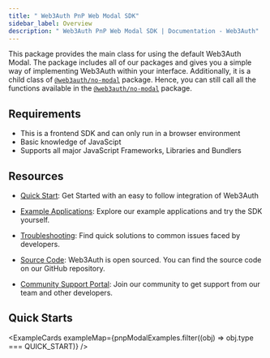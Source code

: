 ```yaml
---
title: " Web3Auth PnP Web Modal SDK"
sidebar_label: Overview
description: " Web3Auth PnP Web Modal SDK | Documentation - Web3Auth"
---
```



This package provides the main class for using the default Web3Auth Modal. The package includes all
of our packages and gives you a simple way of implementing Web3Auth within your interface.
Additionally, it is a child class of [`@web3auth/no-modal`](/sdk/pnp/web/no-modal) package. Hence,
you can still call all the functions available in the [`@web3auth/no-modal`](/sdk/pnp/web/no-modal)
package.

## Requirements

- This is a frontend SDK and can only run in a browser environment
- Basic knowledge of JavaScipt
- Supports all major JavaScript Frameworks, Libraries and Bundlers

## Resources

- [Quick Start](/quick-start?product=PNP&sdk=PNP_MODAL&framework=REACT&stepIndex=0): Get Started
  with an easy to follow integration of Web3Auth

- [Example Applications](/examples?product=Plug+and+Play&sdk=Plug+and+Play+Web+Modal+SDK): Explore
  our example applications and try the SDK yourself.

- [Troubleshooting](/troubleshooting): Find quick solutions to common issues faced by developers.

- [Source Code](https://github.com/Web3Auth/web3auth-web/): Web3Auth is open sourced. You can find
  the source code on our GitHub repository.

- [Community Support Portal](https://web3auth.io/community/c/help-pnp/pnp-web/7): Join our community
  to get support from our team and other developers.

## Quick Starts

<ExampleCards exampleMap={pnpModalExamples.filter((obj) => obj.type === QUICK_START)} />
